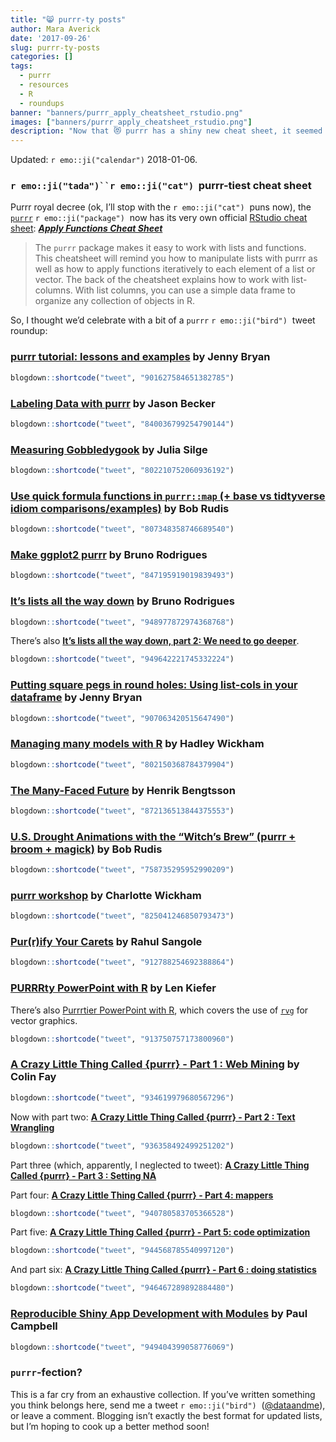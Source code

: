 ```yaml
---
title: "😸 purrr-ty posts"
author: Mara Averick
date: '2017-09-26'
slug: purrr-ty-posts
categories: []
tags:
  - purrr
  - resources
  - R
  - roundups
banner: "banners/purrr_apply_cheatsheet_rstudio.png"
images: ["banners/purrr_apply_cheatsheet_rstudio.png"]
description: "Now that 😻 purrr has a shiny new cheat sheet, it seemed like a fitting tribute to give the package its own tweet roundup..."
---
```


Updated: `r emo::ji("calendar")` 2018-01-06.


### `r emo::ji("tada")``r emo::ji("cat")`&nbsp; purrr-tiest cheat sheet

Purrr royal decree (ok, I'll stop with the `r emo::ji("cat")` &nbsp;puns now), the [`purrr`](http://purrr.tidyverse.org/) `r emo::ji("package")` &nbsp;now has its very own official [RStudio cheat sheet](https://www.rstudio.com/resources/cheatsheets/): [**_Apply Functions Cheat Sheet_**](https://github.com/rstudio/cheatsheets/blob/master/purrr.pdf)

 >  The `purrr` package makes it easy to work with lists and functions. This cheatsheet will remind you how to manipulate lists with purrr as well as how to apply functions iteratively to each element of a list or vector. The back of the cheatsheet explains how to work with list-columns. With list columns, you can use a simple data frame to organize any collection of objects in R.

So, I thought we'd celebrate with a bit of a `purrr` `r emo::ji("bird")` &nbsp;tweet roundup:

### [purrr tutorial: lessons and examples](https://jennybc.github.io/purrr-tutorial/bk00_vectors-and-lists.html) by Jenny Bryan

```r
blogdown::shortcode("tweet", "901627584651382785")
```

### [Labeling Data with purrr](http://www.json.blog/2017/03/labeling-data-with-purrr/) by Jason Becker

```r
blogdown::shortcode("tweet", "840036799254790144")
```

### [Measuring Gobbledygook](https://juliasilge.com/blog/gobbledygook/) by Julia Silge

```r
blogdown::shortcode("tweet", "802210752060936192")
```

### [Use quick formula functions in `purrr::map` (+ base vs tidtyverse idiom comparisons/examples)](https://rud.is/b/2016/07/26/use-quick-formula-functions-in-purrrmap-base-vs-tidtyverse-idiom-comparisonsexamples/) by Bob Rudis

```r
blogdown::shortcode("tweet", "807348358746689540")
```

### [Make ggplot2 purrr](http://www.brodrigues.co/blog/2017-03-29-make-ggplot2-purrr/) by Bruno Rodrigues

```r
blogdown::shortcode("tweet", "847195919019839493")
```

### [It's lists all the way down](http://www.brodrigues.co/blog/2018-01-03-lists_all_the_way/) by Bruno Rodrigues

```r
blogdown::shortcode("tweet", "948977872974368768")
```

There's also [**It's lists all the way down, part 2: We need to go deeper**](http://www.brodrigues.co/blog/2018-01-05-lists_all_the_way2/).

```r
blogdown::shortcode("tweet", "949642221745332224")
```

### [Putting square pegs in round holes: Using list-cols in your dataframe](https://speakerdeck.com/jennybc/putting-square-pegs-in-round-holes-using-list-cols-in-your-dataframe) by Jenny Bryan

```r
blogdown::shortcode("tweet", "907063420515647490")
```

### [Managing many models with R](Managing many models with R) by Hadley Wickham

```r
blogdown::shortcode("tweet", "802150368784379904")
```

### [The Many-Faced Future](http://www.jottr.org/2017/06/the-many-faced-future.html) by Henrik Bengtsson

```r
blogdown::shortcode("tweet", "872136513844375553")
```

### [U.S. Drought Animations with the “Witch’s Brew” (purrr + broom + magick)](https://rud.is/b/2016/07/27/u-s-drought-animations-with-the-witchs-brew-purrr-broom-magick/) by Bob Rudis

```r
blogdown::shortcode("tweet", "758735295952990209")
```

### [purrr workshop](https://www.dropbox.com/sh/062xjv35izc2a92/AAAnC-nzToR1rPekDZipRJSLa?dl=0) by Charlotte Wickham

```r
blogdown::shortcode("tweet", "825041246850793473")
```

### [Pur(r)ify Your Carets](http://rsangole.netlify.com/post/pur-r-ify-your-carets/) by Rahul Sangole

```r
blogdown::shortcode("tweet", "912788254692388864")
```

### [PURRRty PowerPoint with R](http://lenkiefer.com/2017/09/27/use-purrr/) by Len Kiefer

There's also [Purrrtier PowerPoint with R](http://lenkiefer.com/2017/10/21/purrrtier-powerpoint-with-r/), which covers the use of [`rvg`](https://github.com/davidgohel/rvg) for vector graphics.

```r
blogdown::shortcode("tweet", "913750757173800960")
```

### [A Crazy Little Thing Called {purrr} - Part 1 : Web Mining](http://colinfay.me/purrr-web-mining/) by Colin Fay

```r
blogdown::shortcode("tweet", "934619979680567296")
```

Now with part two: [**A Crazy Little Thing Called {purrr} - Part 2 : Text Wrangling**](http://colinfay.me/purrr-text-wrangling/)

```r
blogdown::shortcode("tweet", "936358492499251202")
```

Part three (which, apparently, I neglected to tweet): [**A Crazy Little Thing Called {purrr} - Part 3 : Setting NA**](http://colinfay.me/purrr-set-na/)

Part four: [**A Crazy Little Thing Called {purrr} - Part 4: mappers**](http://colinfay.me/purrr-mappers/)

```r
blogdown::shortcode("tweet", "940780583705366528")
```

Part five: [**A Crazy Little Thing Called {purrr} - Part 5: code optimization**](http://colinfay.me/purrr-code-optim/)

```r
blogdown::shortcode("tweet", "944568785540997120")
```

And part six: [**A Crazy Little Thing Called {purrr} - Part 6 : doing statistics**](http://colinfay.me/purrr-statistics/)

```r
blogdown::shortcode("tweet", "946467289892884480")
```

### [Reproducible Shiny App Development with Modules](https://www.blog.cultureofinsight.com/2018/01/reproducible-shiny-app-development-with-modules/) by Paul Campbell

```r
blogdown::shortcode("tweet", "949404399058776069")
```

### `purrr`-fection?

This is a far cry from an exhaustive collection. If you've written something you think belongs here, send me a tweet `r emo::ji("bird")` &nbsp;([\@dataandme](https://twitter.com/dataandme)), or leave a comment. Blogging isn't exactly the best format for updated lists, but I'm hoping to cook up a better method soon!
